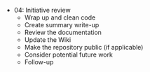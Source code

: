 - 04: Initiative review
    - Wrap up and clean code
    - Create summary write-up
    - Review the documentation
    - Update the Wiki
    - Make the repository public (if applicable)
    - Consider potential future work
    - Follow-up
